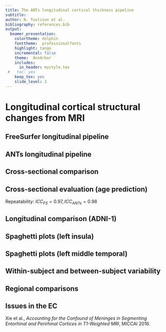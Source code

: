 ```yaml
---
title: The ANTs longitudinal cortical thickness pipeline
subtitle:
author: N. Tustison et al.  
bibliography: references.bib
output:
  beamer_presentation:
    colortheme: dolphin
    fonttheme:  professionalfonts
    highlight: tango
    incremental: false
    theme:  AnnArbor
    includes:
      in_header: mystyle.tex
 #   toc: yes
    keep_tex: yes
    slide_level: 2
---
```


# Longitudinal cortical structural changes from MRI

<!--
1. FreeSurfer vs. ANTs
2. mesh-based vs. volumetric

-->

## FreeSurfer longitudinal pipeline

\centering
\includegraphics[width=0.85 \textwidth]{../Figures/FreeSurferLong.png}

## ANTs longitudinal pipeline

\centering
\includegraphics[width=0.99 \textwidth]{../Figures/longitudinalPipeline.png}

## Cross-sectional comparison

\centering
\includegraphics[width=0.99 \textwidth]{../Figures/rfImportanceRegions.pdf}

## Cross-sectional evaluation (age prediction)

\centering
\includegraphics[width=0.5 \textwidth]{../Figures/rfRmse075.pdf}

Repeatability:     $ICC_{FS} = 0.97, ICC_{ANTs} = 0.98$

## Longitudinal comparison (ADNI-1)

\centering
\includegraphics[width=0.99 \textwidth]{../Figures/demoPlot.png}

## Spaghetti plots (left insula)

\centering
\includegraphics[width=0.9 \textwidth]{../data/RegionalThicknessSpaghettiPlots/thicknessleftinsula.pdf}

## Spaghetti plots (left middle temporal)

\centering
\includegraphics[width=0.99 \textwidth]{../data/RegionalThicknessSpaghettiPlots/thicknessleftmiddletemporal.pdf}

## Within-subject and between-subject variability

\centering
\includegraphics[width=0.99 \textwidth]{../Figures/allData_FINAL.png}

<!--
## Bayesian LME evaluation

\begin{gather}
\label{eq::lme1}
Y^k_{ij} \sim N(\alpha^k_i + \beta^k t,
\sigma_k^2) \\ \nonumber \alpha^k_i \sim N(\alpha^k_0, \tau^2_k) \qquad
\alpha^k_0, \beta^k \sim N(0,10)  \qquad \sigma_k,  \tau_k \sim
\mbox{Cauchy}^+ (0, 5)
\end{gather}
-->


## Regional comparisons

\centering
\includegraphics[width=0.65 \textwidth]{../Figures/medianRatios3D.pdf}

## Issues in the EC

Xie et al., _Accounting for the Confound of Meninges in Segmenting Entorhinal and Perirhinal Cortices in T1-Weighted MRI_, MICCAI 2016.

\centering
\includegraphics[width=0.7 \textwidth]{../Figures/LongXie.pdf}
